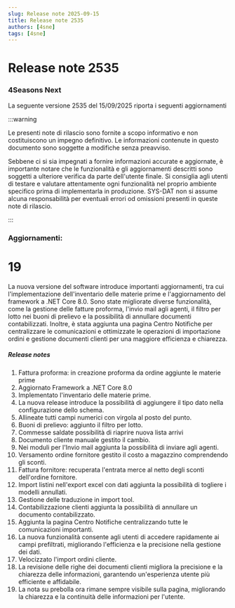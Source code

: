 ```yaml
---
slug: Release note 2025-09-15
title: Release note 2535
authors: [4sne]
tags: [4sne]
---
```


# Release note 2535

### 4Seasons Next

La seguente versione 2535 del 15/09/2025 riporta i seguenti aggiornamenti

:::warning

Le presenti note di rilascio sono fornite a scopo informativo e non costituiscono un impegno definitivo. Le informazioni contenute in questo documento sono soggette a modifiche senza preavviso.

Sebbene ci si sia impegnati a fornire informazioni accurate e aggiornate, è importante notare che le funzionalità e gli aggiornamenti descritti sono soggetti a ulteriore verifica da parte dell'utente finale.  Si consiglia agli utenti di testare e valutare attentamente ogni funzionalità nel proprio ambiente specifico prima di implementarla in produzione.
SYS-DAT non si assume alcuna responsabilità per eventuali errori od omissioni presenti in queste note di rilascio.

:::


<!-- truncate -->

### Aggiornamenti:        

#  19

La nuova versione del software introduce importanti aggiornamenti, tra cui l'implementazione dell'inventario delle materie prime e l'aggiornamento del framework a .NET Core 8.0. Sono state migliorate diverse funzionalità, come la gestione delle fatture proforma, l'invio mail agli agenti, il filtro per lotto nei buoni di prelievo e la possibilità di annullare documenti contabilizzati. Inoltre, è stata aggiunta una pagina Centro Notifiche per centralizzare le comunicazioni e ottimizzate le operazioni di importazione ordini e gestione documenti clienti per una maggiore efficienza e chiarezza.


##### Release notes

1. Fattura proforma: in creazione proforma da ordine aggiunte le materie prime 
1. Aggiornato Framework a .NET Core 8.0 
1. Implementato l'inventario delle materie prime. 
1. La nuova release introduce la possibilità di aggiungere il tipo dato nella configurazione dello schema. 
1. Allineate tutti campi numerici con virgola al posto del punto. 
1. Buoni di prelievo: aggiunto il filtro per lotto. 
1. Commesse saldate possibilità di riaprire nuova lista arrivi 
1. Documento cliente manuale gestito il cambio. 
1. Nei moduli per l'Invio mail aggiunta la possibilità di inviare agli agenti. 
1. Versamento ordine fornitore gestito il costo a magazzino comprendendo gli sconti. 
1. Fattura fornitore: recuperata l'entrata merce al netto degli sconti dell'ordine fornitore. 
1. Import listini nell'export excel con dati aggiunta la possibilità di togliere i modelli annullati. 
1. Gestione delle traduzione in import tool. 
1. Contabilizzazione clienti aggiunta la possibilità di annullare un documento contabilizzato. 
1. Aggiunta la pagina Centro Notifiche centralizzando tutte le comunicazioni importanti. 
1. La nuova funzionalità consente agli utenti di accedere rapidamente ai campi prefiltrati, migliorando l'efficienza e la precisione nella gestione dei dati. 
1. Velocizzato l'import ordini cliente.  
1. La revisione delle righe dei documenti clienti migliora la precisione e la chiarezza delle informazioni, garantendo un'esperienza utente più efficiente e affidabile.
1. La nota su prebolla ora rimane sempre visibile sulla pagina, migliorando la chiarezza e la continuità delle informazioni per l'utente.

